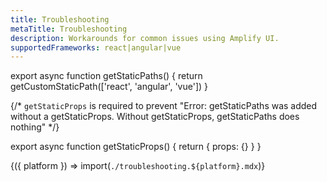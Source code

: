```yaml
---
title: Troubleshooting
metaTitle: Troubleshooting
description: Workarounds for common issues using Amplify UI.
supportedFrameworks: react|angular|vue
---
```



export async function getStaticPaths() {
  return getCustomStaticPath(['react', 'angular', 'vue'])
}

{/*  `getStaticProps` is required to prevent "Error: getStaticPaths was added without a getStaticProps. Without getStaticProps, getStaticPaths does nothing" */}

export async function getStaticProps() {
  return { props: {} }
}

<Fragment>{({ platform }) => import(`./troubleshooting.${platform}.mdx`)}</Fragment>

